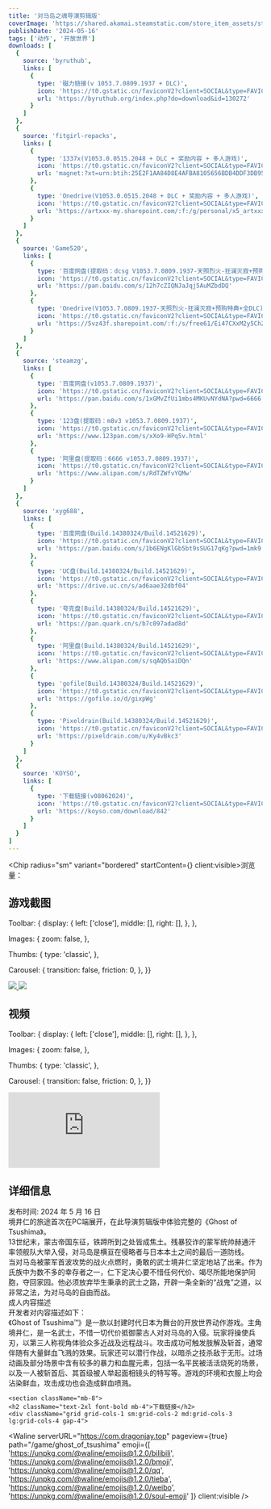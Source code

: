 ```yaml
---
title: '对马岛之魂导演剪辑版'
coverImage: 'https://shared.akamai.steamstatic.com/store_item_assets/steam/apps/2215430/header.jpg'
publishDate: '2024-05-16'
tags: ['动作', '开放世界']
downloads: [
  {
    source: 'byruthub',
    links: [
      {
        type: '磁力链接(v 1053.7.0809.1937 + DLC)',
        icon: 'https://t0.gstatic.cn/faviconV2?client=SOCIAL&type=FAVICON&fallback_opts=TYPE,SIZE,URL&url=https://byruthub.org&size=20',
        url: 'https://byruthub.org/index.php?do=download&id=130272'
      }
    ]
  },
  {
    source: 'fitgirl-repacks',
    links: [
      {
        type: '1337x(V1053.0.0515.2048 + DLC + 奖励内容 + 多人游戏)',
        icon: 'https://t0.gstatic.cn/faviconV2?client=SOCIAL&type=FAVICON&fallback_opts=TYPE,SIZE,URL&url=https://fitgirl-repacks.site&size=20',
        url: 'magnet:?xt=urn:btih:25E2F1AA84D8E4AFBA8105656BDB4DDF3DB95FA4&dn=Ghost+of+Tsushima+DIRECTOR%26%23039%3BS+CUT+%28v1053.0.0515.2048+%2B+DLC+%2B+Bonus+Content+%2B+Multiplayer%2C+MULTi26%29+%5BFitGirl+Repack%2C+Selective+Download+-+from+31.2+GB%5D&tr=udp%3A%2F%2Fopentor.net%3A6969&tr=udp%3A%2F%2Fopentracker.i2p.rocks%3A6969%2Fannounce&tr=http%3A%2F%2Ftracker.gbitt.info%3A80%2Fannounce&tr=http%3A%2F%2Ftracker.ccp.ovh%3A6969%2Fannounce&tr=udp%3A%2F%2Ftracker.ccp.ovh%3A6969%2Fannounce&tr=udp%3A%2F%2Ftracker.torrent.eu.org%3A451%2Fannounce&tr=udp%3A%2F%2Ftracker.torrent.eu.org%3A451%2Fannounce&tr=udp%3A%2F%2Ftracker.openbittorrent.com%3A6969%2Fannounce&tr=udp%3A%2F%2Ftracker.openbittorrent.com%3A80%2Fannounce&tr=udp%3A%2F%2Fexodus.desync.com%3A6969%2Fannounce&tr=udp%3A%2F%2Ftracker.theoks.net%3A6969%2Fannounce&tr=https%3A%2F%2Ftracker.tamersunion.org%3A443%2Fannounce&tr=http%3A%2F%2Fopen.acgnxtracker.com%3A80%2Fannounce&tr=http%3A%2F%2Fopen.acgtracker.com%3A1096%2Fannounce&tr=udp%3A%2F%2Ftracker.opentrackr.org%3A1337%2Fannounce&tr=http%3A%2F%2Ftracker.openbittorrent.com%3A80%2Fannounce&tr=udp%3A%2F%2Fopentracker.i2p.rocks%3A6969%2Fannounce&tr=udp%3A%2F%2Ftracker.internetwarriors.net%3A1337%2Fannounce&tr=udp%3A%2F%2Ftracker.leechers-paradise.org%3A6969%2Fannounce&tr=udp%3A%2F%2Fcoppersurfer.tk%3A6969%2Fannounce&tr=udp%3A%2F%2Ftracker.zer0day.to%3A1337%2Fannounce'
      },
      {
        type: 'Onedrive(V1053.0.0515.2048 + DLC + 奖励内容 + 多人游戏)',
        icon: 'https://t0.gstatic.cn/faviconV2?client=SOCIAL&type=FAVICON&fallback_opts=TYPE,SIZE,URL&url=https://artxxx-my.sharepoint.com&size=20',
        url: 'https://artxxx-my.sharepoint.com/:f:/g/personal/x5_artxxx_onmicrosoft_com/EsRuVH2Cys1GtyJ2gxV7uHQBCbFnFBH5yuUFEiYoGcz5yQ'
      }
    ]
  },
  {
    source: 'Game520',
    links: [
      {
        type: '百度网盘(提取码：dcsg V1053.7.0809.1937-天照烈火-狂澜灭寂+预购特典+全DLC)',
        icon: 'https://t0.gstatic.cn/faviconV2?client=SOCIAL&type=FAVICON&fallback_opts=TYPE,SIZE,URL&url=https://pan.baidu.com&size=20',
        url: 'https://pan.baidu.com/s/12h7cZIQNJaJqj5AuMZbdDQ'
      },
      {
        type: 'Onedrive(V1053.7.0809.1937-天照烈火-狂澜灭寂+预购特典+全DLC)',
        icon: 'https://t0.gstatic.cn/faviconV2?client=SOCIAL&type=FAVICON&fallback_opts=TYPE,SIZE,URL&url=https://www.gamer520.com&size=20',
        url: 'https://5vz43f.sharepoint.com/:f:/s/free61/Ei47CXxM2y5ChZOzr0J09sABN1gWTevyorgyx_Pvd16UGg'
      }
    ]
  },
  {
    source: 'steamzg',
    links: [
      {
        type: '百度网盘(v1053.7.0809.1937)',
        icon: 'https://t0.gstatic.cn/faviconV2?client=SOCIAL&type=FAVICON&fallback_opts=TYPE,SIZE,URL&url=https://pan.baidu.com&size=20',
        url: 'https://pan.baidu.com/s/1xGMvZfUi1mbs4MKUvNYdNA?pwd=6666'
      },
      {
        type: '123盘(提取码：m8v3 v1053.7.0809.1937)',
        icon: 'https://t0.gstatic.cn/faviconV2?client=SOCIAL&type=FAVICON&fallback_opts=TYPE,SIZE,URL&url=https://www.123pan.com&size=20',
        url: 'https://www.123pan.com/s/xXo9-HPq5v.html'
      },
      {
        type: '阿里盘(提取码：6666 v1053.7.0809.1937)',
        icon: 'https://t0.gstatic.cn/faviconV2?client=SOCIAL&type=FAVICON&fallback_opts=TYPE,SIZE,URL&url=https://www.alipan.com&size=20',
        url: 'https://www.alipan.com/s/RdTZWfvYQMw'
      }
    ]
  },
  {
    source: 'xyg688',
    links: [
      {
        type: '百度网盘(Build.14380324/Build.14521629)',
        icon: 'https://t0.gstatic.cn/faviconV2?client=SOCIAL&type=FAVICON&fallback_opts=TYPE,SIZE,URL&url=https://pan.baidu.com&size=20',
        url: 'https://pan.baidu.com/s/1b6ENgKlGb5bt9sSUG17qKg?pwd=1mk9'
      },
      {
        type: 'UC盘(Build.14380324/Build.14521629)',
        icon: 'https://t0.gstatic.cn/faviconV2?client=SOCIAL&type=FAVICON&fallback_opts=TYPE,SIZE,URL&url=https://drive.uc.cn&size=20',
        url: 'https://drive.uc.cn/s/ad6aae32dbf04'
      },
      {
        type: '夸克盘(Build.14380324/Build.14521629)',
        icon: 'https://t0.gstatic.cn/faviconV2?client=SOCIAL&type=FAVICON&fallback_opts=TYPE,SIZE,URL&url=https://pan.quark.cn&size=20',
        url: 'https://pan.quark.cn/s/b7c097adad8d'
      },
      {
        type: '阿里盘(Build.14380324/Build.14521629)',
        icon: 'https://t0.gstatic.cn/faviconV2?client=SOCIAL&type=FAVICON&fallback_opts=TYPE,SIZE,URL&url=https://www.alipan.com&size=20',
        url: 'https://www.alipan.com/s/sqAQbSaiDQn'
      },
      {
        type: 'gofile(Build.14380324/Build.14521629)',
        icon: 'https://t0.gstatic.cn/faviconV2?client=SOCIAL&type=FAVICON&fallback_opts=TYPE,SIZE,URL&url=https://gofile.io&size=20',
        url: 'https://gofile.io/d/gixpWg'
      },
      {
        type: 'Pixeldrain(Build.14380324/Build.14521629)',
        icon: 'https://t0.gstatic.cn/faviconV2?client=SOCIAL&type=FAVICON&fallback_opts=TYPE,SIZE,URL&url=https://pixeldrain.com&size=20',
        url: 'https://pixeldrain.com/u/Ky4vBkc3'
      }
    ]
  },
  {
    source: 'KOYSO',
    links: [
      {
        type: '下载链接(v08062024)',
        icon: 'https://t0.gstatic.cn/faviconV2?client=SOCIAL&type=FAVICON&fallback_opts=TYPE,SIZE,URL&url=https://koyso.com&size=20',
        url: 'https://koyso.com/download/842'
      }
    ]
  }
]
---
```



<Chip radius="sm" variant="bordered" startContent={<PhEyeDuotone size={18} client:visible />} client:visible>浏览量：<span className="waline-pageview-count" /></Chip>

<section className="mb-8">
    <h2 className="text-2xl font-bold mb-4">游戏截图</h2>      
<Fancybox
client:visible
  options={{
    dragToClose: false,

  Toolbar: {
    display: {
      left: ['close'],
      middle: [],
      right: [],
    },
  },

  Images: {
    zoom: false,
  },

  Thumbs: {
    type: 'classic',
  },

  Carousel: {
    transition: false,
    friction: 0,
  },
  }}
>
<div className="grid grid-cols-1 sm:grid-cols-2 md:grid-cols-3 lg:grid-cols-4 gap-4 mx-auto">
  <a data-fancybox="gallery" href="https://shared.akamai.steamstatic.com/store_item_assets/steam/apps/2215430/ss_51eb1a47a41271abb0aa781de576f704d95b601b.jpg">
          <Image client:visible className="w-full h-[200px] object-cover rounded-lg" src="https://shared.akamai.steamstatic.com/store_item_assets/steam/apps/2215430/ss_51eb1a47a41271abb0aa781de576f704d95b601b.jpg" />
        </a>
        <a data-fancybox="gallery" href="https://shared.akamai.steamstatic.com/store_item_assets/steam/apps/2215430/ss_d60e16422fc1605181e0fedee3e2cfc1e02c750e.jpg">
          <Image client:visible className="w-full h-[200px] object-cover rounded-lg" src="https://shared.akamai.steamstatic.com/store_item_assets/steam/apps/2215430/ss_d60e16422fc1605181e0fedee3e2cfc1e02c750e.jpg" />
        </a>
        </div>
</Fancybox>
  </section>

  <section className="mb-8">
    <h2 className="text-2xl font-bold mb-4">视频</h2>
<Fancybox
client:visible
  options={{
    dragToClose: false,

  Toolbar: {
    display: {
      left: ['close'],
      middle: [],
      right: [],
    },
  },

  Images: {
    zoom: false,
  },

  Thumbs: {
    type: 'classic',
  },

  Carousel: {
    transition: false,
    friction: 0,
  },
  }}
>
<div className="grid grid-cols-1 sm:grid-cols-2 md:grid-cols-3 lg:grid-cols-4 gap-4 mx-auto">
  <a data-fancybox="gallery" href="https://video.akamai.steamstatic.com/store_trailers/257022043/movie480_vp9.webm">
          <iframe
          className="w-full h-[200px] rounded-lg"
          src="https://video.akamai.steamstatic.com/store_trailers/257022043/movie480_vp9.webm"
          frameborder="0"
          allow="accelerometer; autoplay; clipboard-write; encrypted-media; gyroscope; picture-in-picture"
          allowfullscreen
        ></iframe>
        </a>
        </div>
</Fancybox>
  </section>

  <section className="mb-8">
    <h2 className="text-2xl font-bold mb-4">详细信息</h2>
    <div className="flex flex-col space-y-2">
      <div className="flex items-center space-x-2">
        <span className="text-sm text-gray-600">发布时间: 2024 年 5 月 16 日</span>
      </div>
      境井仁的旅途首次在PC端展开，在此导演剪辑版中体验完整的《Ghost of Tsushima》。
      <br/>
        13世纪末，蒙古帝国东征，铁蹄所到之处皆成焦土。残暴狡诈的蒙军统帅赫通汗率领舰队大举入侵，对马岛是横亘在侵略者与日本本土之间的最后一道防线。
       <br/>
        当对马岛被蒙军首波攻势的战火点燃时，勇敢的武士境井仁坚定地站了出来。作为氏族中为数不多的幸存者之一，仁下定决心要不惜任何代价、竭尽所能地保护同胞，夺回家园。他必须放弃毕生秉承的武士之路，开辟一条全新的“战鬼”之道，以非常之法，为对马岛的自由而战。
        <br/>
成人内容描述<br/>
开发者对内容描述如下：
<br/>
《Ghost of Tsushima™》是一款以封建时代日本为舞台的开放世界动作游戏。主角境井仁，是一名武士，不惜一切代价抵御蒙古人对对马岛的入侵。玩家将操使兵刃，以第三人称视角体验众多近战及远程战斗。攻击成功可触发肢解及斩首，通常伴随有大量鲜血飞溅的效果。玩家还可以潜行作战，以暗杀之技杀敌于无形。过场动画及部分场景中含有较多的暴力和血腥元素，包括一名平民被活活烧死的场景，以及一人被斩首后、其首级被人举起面相镜头的特写等。游戏的环境和衣服上均会沾染鲜血，攻击成功也会造成鲜血喷溅。
    </div>
  </section>

    <section className="mb-8">
    <h2 className="text-2xl font-bold mb-4">下载链接</h2>
    <div className="grid grid-cols-1 sm:grid-cols-2 md:grid-cols-3 lg:grid-cols-4 gap-4">
<DownloadCard client:visible download={frontmatter.downloads[0]} isLoading={false} />
<DownloadCard client:visible download={frontmatter.downloads[1]} isLoading={false} />
<DownloadCard client:visible download={frontmatter.downloads[2]} isLoading={false} />
<DownloadCard client:visible download={frontmatter.downloads[3]} isLoading={false} />
<DownloadCard client:visible download={frontmatter.downloads[4]} isLoading={false} />
<DownloadCard client:visible download={frontmatter.downloads[5]} isLoading={false} />
    </div>
  </section>

  <Waline serverURL="https://com.dragonjay.top" pageview={true} path="/game/ghost_of_tsushima" emoji={[
          'https://unpkg.com/@waline/emojis@1.2.0/bilibili',
          'https://unpkg.com/@waline/emojis@1.2.0/bmoji',
          'https://unpkg.com/@waline/emojis@1.2.0/qq',
          'https://unpkg.com/@waline/emojis@1.2.0/tieba',
          'https://unpkg.com/@waline/emojis@1.2.0/weibo',
          'https://unpkg.com/@waline/emojis@1.2.0/soul-emoji'
        ]} client:visible />